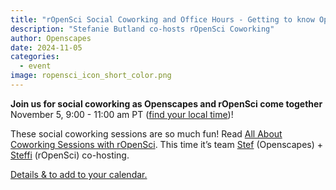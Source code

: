 ```yaml
---
title: "rOpenSci Social Coworking and Office Hours - Getting to know Openscapes"
description: "Stefanie Butland co-hosts rOpenSci Coworking" 
author: Openscapes
date: 2024-11-05
categories:
  - event
image: ropensci_icon_short_color.png
---
```


**Join us for social coworking as Openscapes and rOpenSci come together** November 5, 9:00 - 11:00 am PT ([find your local time](https://www.timeanddate.com/worldclock/fixedtime.html?iso=2024-11-05T17%3a00%3a00&ah=2&msg=Social%20Coworking%20and%20Office%20Hours%20-%20Getting%20to%20know%20Openscapes))!

These social coworking sessions are so much fun! Read [All About Coworking Sessions with rOpenSci](https://ropensci.org/blog/2023/06/21/coworking/). This time it's team [Stef](https://openscapes.org/team) (Openscapes) + [Steffi](https://ropensci.org/author/steffi-lazerte/) (rOpenSci) co-hosting.

[Details & to add to your calendar.](https://ropensci.org/events/coworking-2024-11/)
